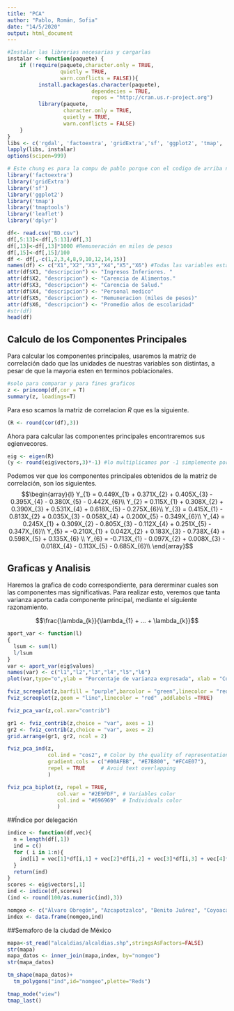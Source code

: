 ```yaml
---
title: "PCA"
author: "Pablo, Román, Sofia"
date: "14/5/2020"
output: html_document
---
```


```r
#Instalar las librerias necesarias y cargarlas
instalar <- function(paquete) {
    if (!require(paquete,character.only = TRUE,
                 quietly = TRUE, 
                 warn.conflicts = FALSE)){
          install.packages(as.character(paquete),
                           dependecies = TRUE,
                           repos = "http://cran.us.r-project.org")
          library(paquete,
                  character.only = TRUE, 
                  quietly = TRUE,
                  warn.conflicts = FALSE)
    }
}
libs <- c('rgdal', 'factoextra', 'gridExtra','sf', 'ggplot2', 'tmap', 'tmaptools', 'leaflet','dplyr') 
lapply(libs, instalar)
options(scipen=999)
```

```r
# Este chung es para la compu de pablo porque con el codigo de arriba no me cargaba las librerias
library('factoextra')
library('gridExtra')
library('sf')
library('ggplot2')
library('tmap')
library('tmaptools')
library('leaflet')
library('dplyr')
```



```r
df<- read.csv("BD.csv")
df[,5:13]<-df[,5:13]/df[,3]
df[,13]<-df[,13]*1000 #Remuneración en miles de pesos
df[,15]<-df[,15]/100 
df <- df[,-c(1,2,3,4,8,9,10,12,14,15)]
names(df) <- c("X1","X2","X3","X4","X5","X6") #Todas las variables estan en terminos poblacionales
attr(df$X1, "descripcion") <- "Ingresos Inferiores. "
attr(df$X2, "descripcion") <- "Carencia de Alimentos."
attr(df$X3, "descripcion") <- "Carencia de Salud."
attr(df$X4, "descripcion") <- "Personal medico"
attr(df$X5, "descripcion") <- "Remuneracion (miles de pesos)"
attr(df$X6, "descripcion") <- "Promedio años de escolaridad"
#str(df)
head(df)
```
## Calculo de los Componentes Principales

Para calcular los componentes principales, usaremos la matriz de correlación dado que las unidades de nuestras variables son distintas, a pesar de que la mayoria esten en terminos poblacionales.

```r
#solo para comparar y para fines graficos
z <- princomp(df,cor = T)
summary(z, loadings=T)
```
Para eso scamos la matriz de correlacion $R$ que es la siguiente.
```r
(R <- round(cor(df),3))
```

Ahora para calcular las componentes principales encontraremos sus egienvecores.
```r
eig <- eigen(R)
(y <- round(eig$vectors,3)*-1) #lo multiplicamos por -1 simplemente por interpretacion
```


Podemos ver que los componentes principales obtenidos de la matriz de correlación, son los siguientes.
$$\begin{array}{l}
Y_{1} =  0.449X_{1} + 0.371X_{2} + 0.405X_{3} - 0.395X_{4} - 0.380X_{5} - 0.442X_{6}\\
Y_{2} =  0.115X_{1} + 0.308X_{2} + 0.390X_{3} + 0.531X_{4} + 0.618X_{5} - 0.275X_{6}\\
Y_{3} =  0.415X_{1} - 0.813X_{2} + 0.035X_{3} - 0.058X_{4} + 0.200X_{5} - 0.349X_{6}\\
Y_{4} =  0.245X_{1} + 0.309X_{2} - 0.805X_{3} - 0.112X_{4} + 0.251X_{5} - 0.347X_{6}\\
Y_{5} = -0.210X_{1} + 0.042X_{2} + 0.183X_{3} - 0.738X_{4} + 0.598X_{5} + 0.135X_{6} \\
Y_{6} = -0.713X_{1} - 0.097X_{2} + 0.008X_{3} - 0.018X_{4} - 0.113X_{5} - 0.685X_{6}\\
\end{array}$$

## Graficas y Analisis

Haremos la grafica de codo correspondiente, para dererminar cuales son las componentes mas significativas.
Para realizar esto, veremos que tanta varianza aporta cada componente principal, mediante el siguiente razonamiento.

$$\frac{\lambda_{k}}{\lambda_{1} + ... + \lambda_{k}}$$

```r
aport_var <- function(l)
{
  lsum <- sum(l)
  l/lsum
}
var <- aport_var(eig$values)
names(var) <- c("l1","l2","l3","l4","l5","l6")
plot(var,type="o",ylab = "Porcentaje de varianza expresada", xlab = "Componente")
```


```r
fviz_screeplot(z,barfill = "purple",barcolor = "green",linecolor = "red",addlabels =TRUE)
fviz_screeplot(z,geom = "line",linecolor = "red" ,addlabels =TRUE)
```

```r
fviz_pca_var(z,col.var="contrib")
```

```r
gr1 <- fviz_contrib(z,choice = "var", axes = 1)
gr2 <- fviz_contrib(z,choice = "var", axes = 2)
grid.arrange(gr1, gr2, ncol = 2)
```


```r
fviz_pca_ind(z,
             col.ind = "cos2", # Color by the quality of representation
             gradient.cols = c("#00AFBB", "#E7B800", "#FC4E07"),
             repel = TRUE     # Avoid text overlapping
             )
```

```r
fviz_pca_biplot(z, repel = TRUE,
                col.var = "#2E9FDF", # Variables color
                col.ind = "#696969"  # Individuals color
                )
```

##Índice por delegación

```r
indice <- function(df,vec){
  n = length(df[,1])
  ind = c()
  for ( i in 1:n){
    ind[i] = vec[1]*df[i,1] + vec[2]*df[i,2] + vec[3]*df[i,3] + vec[4]*df[i,4] +vec[5]*df[i,5] + vec[6]*df[i,6]
  }
  return(ind)
}
scores <- eig$vectors[,1]
ind <- indice(df,scores)
(ind <- round(100/as.numeric(ind),3))
```

```r
nomgeo <- c("Álvaro Obregón", "Azcapotzalco", "Benito Juárez", "Coyoacán", "Cuajimalpa de Morelos", "Cuauhtémoc", "Gustavo A. Madero","Iztacalco","Iztapalapa","La Magdalena Contreras", "Miguel Hidalgo", "Milpa Alta", "Tláhuac", "Tlalpan", "Venustiano Carranza", "Xochimilco")
index <- data.frame(nomgeo,ind)
```


##Semaforo de la ciudad de México

```r
mapa<-st_read("alcaldias/alcaldias.shp",stringsAsFactors=FALSE)
str(mapa)
mapa_datos <- inner_join(mapa,index, by="nomgeo")
str(mapa_datos)
```

```r
tm_shape(mapa_datos)+
  tm_polygons("ind",id="nomgeo",plette="Reds")
```


```r
tmap_mode("view")
tmap_last()
```







